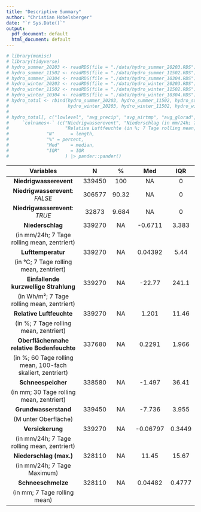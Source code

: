 ```yaml
---
title: "Descriptive Summary"
author: "Christian Hobelsberger"
date: "`r Sys.Date()`"
output:
  pdf_document: default
  html_document: default
---
```


```r
# library(memisc)
# library(tidyverse)
# hydro_summer_20203 <- readRDS(file = "./data/hydro_summer_20203.RDS")
# hydro_summer_11502 <- readRDS(file = "./data/hydro_summer_11502.RDS")
# hydro_summer_10304 <- readRDS(file = "./data/hydro_summer_10304.RDS")
# hydro_winter_20203 <- readRDS(file = "./data/hydro_winter_20203.RDS")
# hydro_winter_11502 <- readRDS(file = "./data/hydro_winter_11502.RDS")
# hydro_winter_10304 <- readRDS(file = "./data/hydro_winter_10304.RDS")
# hydro_total <- rbind(hydro_summer_20203, hydro_summer_11502, hydro_summer_10304,
#                      hydro_winter_20203, hydro_winter_11502, hydro_winter_10304)
# 
# hydro_total[, c("lowlevel", "avg_precip", "avg_airtmp", "avg_glorad", "avg_relhum", "avg_soilwater", "avg_snowstorage", "groundwaterdepth", "avg_infiltration", "max_precip_scaled", "avg_snowstorage_drain")] %>%
#     `colnames<-` (c("Niedrigwasserevent", "Niederschlag (in mm/24h; 7 Tage rolling mean, zentriert)", "Lufttemperatur (in °C; 7 Tage rolling mean, zentriert)", "Einfallende kurzwellige Strahlung (in Wh/m²; 7 Tage rolling mean, zentriert)",
#                     "Relative Luftfeuchte (in %; 7 Tage rolling mean, zentriert)", "Oberflächennahe relative Bodenfeuchte (in %; 60 Tage rolling mean, 100-fach skaliert, zentriert)", "Schneespeicher (in mm; 30 Tage rolling mean, zentriert)", "Grundwasserstand (M unter Oberfläche)", "Versickerung (in mm/24h; 7 Tage rolling mean, zentriert)", "Niederschlag (in mm/24h; 7 Tage Maximum)", "Schneeschmelze (in mm; 7 Tage rolling mean)")) |> desctable::desc_table(
#              "N"      = length,
#              "%" = percent,
#              "Med"    = median,
#              "IQR"    = IQR
#                     ) |> pander::pander()
```

<!-- ---------------------------------------------------------------------- -->
<!--            Variables                N        %        Med       IQR    -->
<!-- -------------------------------- -------- -------- --------- --------- -->
<!--      **Niedrigwasserevent**        339450   NA      NA         0     -->

<!--  **Niedriwasserevent**: *FALSE*   306577   90.32      NA         0     -->

<!--  **Niedriwasserevent**: *TRUE*    32873    9.684     NA         0     -->

<!--        Abfluss (in m³/s)          339450     NA      13.18     20.01   -->

<!--      Lufttemperatur (in °C)       339450     NA      6.536     11.66   -->

<!--     Einfallende kurzwellige       339450     NA      335.2     414.1   -->
<!--       Strahlung (in Wh/m²)                                             -->

<!--     Niederschlag (in mm/24h)      339450     NA      0.566     4.222   -->

<!--    Grundwasserstand (M unter      339450     NA     -7.736     3.955   -->
<!--           Oberfläche)                                                  -->

<!--   Relative Luftfeuchte (in %)     339450     NA     0.8084    0.1774   -->

<!--      Schneespeicher (in mm)       339450     NA     0.4012     51.84   -->

<!--     Oberflächennahe relative      339450     NA     0.3888    0.04095  -->
<!--       Bodenfeuchte (in %)                                              -->

<!--       Wasserleitfähigkeit         339450     NA     0.07337   0.4288   -->
<!-- ---------------------------------------------------------------------- -->

----------------------------------------------------------------------
           Variables                N        %        Med       IQR   
-------------------------------- -------- -------- ---------- --------
     **Niedrigwasserevent**       339450   100         NA        0    

    **Niedrigwasserevent**:       306577   90.32       NA        0    
            *FALSE*                                                   

 **Niedrigwasserevent**: *TRUE*   32873    9.684       NA        0    

   **Niederschlag**               339270     NA     -0.6711    3.383    
 
 (in mm/24h; 7 Tage rolling mean, 
 zentriert)                                        

 **Lufttemperatur**               339270     NA     0.04392     5.44  
 
 (in °C; 7 Tage
    rolling mean, zentriert)                                          

  **Einfallende kurzwellige**     339270     NA      -22.77    241.1  
  **Strahlung** 
  
  (in Wh/m²; 7 Tage                                         
    rolling mean, zentriert)                                          

 **Relative Luftfeuchte**         339270     NA      1.201     11.46  
 
 (in %; 7 Tage rolling mean, 
 zentriert)                                        

  **Oberflächennahe relative**    337680     NA      0.2291    1.966  
  **Bodenfeuchte** 
  
  (in %; 60 Tage                                         
     rolling mean, 100-fach                                           
      skaliert, zentriert)                                            

 **Schneespeicher**               338580     NA      -1.497    36.41  
    
    
  (in mm; 30 Tage
  rolling mean, zentriert)                                               

   **Grundwasserstand**           339450     NA      -7.736    3.955  
  
  (M unter Oberfläche)                                                 

   **Versickerung**               339270     NA     -0.06797   0.3449 
 
 (in mm/24h; 7 Tage rolling mean, 
 zentriert)                                        

   **Niederschlag (max.)**        328110     NA      11.45     15.67  
   
   
   (in mm/24h; 7 Tage Maximum)                                         

 **Schneeschmelze**               328110     NA     0.04482    0.4777 
  
  (in mm; 7 Tage rolling mean)
----------------------------------------------------------------------